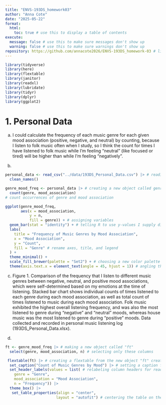 ```yaml
---
title: "ENVS-193DS_homework03"
author: "Anna Cote"
date: "2025-05-22"
format:
  html:
    toc: true # use this to display a table of contents
execute:
  message: false # use this to make sure messages don't show up
  warning: false # use this to make sure warnings don't show up
repository: https://github.com/annacote2026/ENVS-193DS_homework-03 # link to repository
---
```


```r
library(tidyverse)
library(here)
library(flextable)
library(janitor)
library(readxl)
library(lubridate)
library(tidyr)
library(dplyr)
library(ggplot2)
```



# 1. Personal Data

a. I could calculate the frequency of each music genre for each given mood association (positive, negative, and neutral) by counting, because I listen to folk music often when I study, so I think the count for times I have listened to folk music while I'm feeling "neutral" (like focused or tired) will be higher than while I'm feeling "negatively".

b. 
```r
personal_data <- read_csv("../data/193DS_Personal_Data.csv") |> # reading in my personal data frame and cleaning it
  clean_names()
```

```r
genre_mood_freq <- personal_data |> # creating a new object called genre_mood_freq
  count(genre, mood_association)
# count occurrences of genre and mood association

ggplot(genre_mood_freq, 
       aes(x = mood_association, 
           y = n,
           fill = genre)) + # assigning variables
  geom_bar(stat = "identity") + # telling R to use y-values I supply directly
  labs(
    title = "Frequency of Music Genres by Mood Association",
    x = "Mood Association",
    y = "Count",
    fill = "Genre" # rename axes, title, and legend
  ) + 
  theme_minimal() +
  scale_fill_brewer(palette = "Set2") + # choosing a new color palette for the bar chart
  theme(axis.text.x = element_text(angle = 45, hjust = 1)) # angling the x-axis labels to be more readable
```

c. Figure 1. Comparison of the frequency that I listen to different music genres between negative, neutral, and positive mood associations, which were self-determined based on my emotions at the time of listening. Stacked bar chart shows individual counts of times listened to each genre during each mood association, as well as total count of times listened to music during each mood association. Folk music exhibited the highest overall listening frequency, and was also the most listened to genre during "negative" and "neutral" moods, whereas house music was the most listened to genre during "positive" moods. Data collected and recorded in personal music listening log (193DS_Personal_Data.xlsx).

d. 
```r
ft <- genre_mood_freq |> # making a new object called "ft"
  select(genre, mood_association, n) # selecting only these columns

 flextable(ft) |> # creating a flextable from the new object "ft" created
  set_caption("Count of Music Genres by Mood") |> # setting a caption for the table
  set_header_labels(values = list( # relabeling column headers for readability
    genre = "Genre",
    mood_association = "Mood Association",
    n = "Frequency")) |> 
  theme_box() |> 
   set_table_properties(align = "center",
                       layout = "autofit") # centering the table on the page/output and autofitting the layout of it
```




